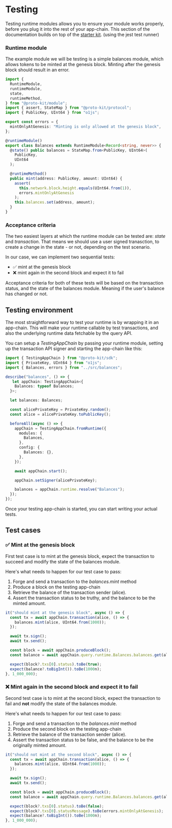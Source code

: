 # Testing

Testing runtime modules allows you to ensure your module works properly, before
you plug it into the rest of your app-chain. This section of the documentation
builds on top of the [starter kit](/docs/quickstart). (using the jest test runner)

### Runtime module

The example module we will be testing is a simple balances module, which allows
tokens to be minted at the genesis block. Minting after the genesis block should
result in an error.

```typescript showLineNumbers filename="balances.ts"
import {
  RuntimeModule,
  runtimeModule,
  state,
  runtimeMethod,
} from "@proto-kit/module";
import { assert, StateMap } from "@proto-kit/protocol";
import { PublicKey, UInt64 } from "o1js";

export const errors = {
  mintOnlyAtGenesis: "Minting is only allowed at the genesis block",
};

@runtimeModule()
export class Balances extends RuntimeModule<Record<string, never>> {
  @state() public balances = StateMap.from<PublicKey, UInt64>(
    PublicKey,
    UInt64
  );

  @runtimeMethod()
  public mint(address: PublicKey, amount: UInt64) {
    assert(
      this.network.block.height.equals(UInt64.from(1)),
      errors.mintOnlyAtGenesis
    );
    this.balances.set(address, amount);
  }
}
```

### Acceptance criteria

The two easiest layers at which the runtime module can be tested are: _state_ and _transaction_.
That means we should use a user signed tranasction, to create a change in the state - or not, depending
on the test scenario.

In our case, we can implement two sequential tests:
- ✅ mint at the genesis block
- ❌ mint again in the second block and expect it to fail

Acceptance criteria for both of these tests will be based on the transaction status, 
and the state of the balances module. Meaning if the user's balance has changed or not.

## Testing environment

The most straightforward way to test your runtime is by wrapping it in an app-chain. 
This will make your runtime callable by test transactions, and also the underlying runtime data
fetchable by the query API.

You can setup a _TestingAppChain_ by passing your runtime module, setting up the
transaction API signer and starting the app-chain like this:

```typescript showLineNumbers filename="balances.test.ts"
import { TestingAppChain } from "@proto-kit/sdk";
import { PrivateKey, UInt64 } from "o1js";
import { Balances, errors } from "../src/balances";

describe("balances", () => {
   let appChain: TestingAppChain<{
    Balances: typeof Balances;
  }>;

  let balances: Balances;

  const alicePrivateKey = PrivateKey.random();
  const alice = alicePrivateKey.toPublicKey();

  beforeAll(async () => {
    appChain = TestingAppChain.fromRuntime({
      modules: {
        Balances,
      },
      config: {
        Balances: {},
      },
    });

    await appChain.start();

    appChain.setSigner(alicePrivateKey);

    balances = appChain.runtime.resolve("Balances");
  });
});
```

Once your testing app-chain is started, you can start writing your actual tests.

## Test cases

### ✅ Mint at the genesis block

First test case is to mint at the genesis block, expect the transaction to succeed
and modify the state of the balances module. 

Here's what needs to happen for our test case to pass:
1. Forge and send a transaction to the _balances.mint_ method
2. Produce a block on the testing app-chain
3. Retrieve the balance of the transaction sender (alice).
4. Assert the transaction status to be truthy, and the balance to be the minted amount.

```typescript showLineNumbers filename="balances.test.ts"
it("should mint at the genesis block", async () => {
  const tx = await appChain.transaction(alice, () => {
    balances.mint(alice, UInt64.from(1000));
  });

  await tx.sign();
  await tx.send();

  const block = await appChain.produceBlock();
  const balance = await appChain.query.runtime.Balances.balances.get(alice);

  expect(block?.txs[0].status).toBe(true);
  expect(balance?.toBigInt()).toBe(1000n);
}, 1_000_000);
```

### ❌ Mint again in the second block and expect it to fail

Second test case is to mint at the second block, expect the transaction to fail
and **not** modify the state of the balances module. 

Here's what needs to happen for our test case to pass:
1. Forge and send a transaction to the _balances.mint_ method
2. Produce the second block on the testing app-chain
3. Retrieve the balance of the transaction sender (alice).
4. Assert the transaction status to be false, and the balance to be the originally minted amount.

```typescript showLineNumbers filename="balances.test.ts"
it("should not mint at the second block", async () => {
  const tx = await appChain.transaction(alice, () => {
    balances.mint(alice, UInt64.from(1000));
  });

  await tx.sign();
  await tx.send();

  const block = await appChain.produceBlock();
  const balance = await appChain.query.runtime.Balances.balances.get(alice);

  expect(block?.txs[0].status).toBe(false);
  expect(block?.txs[0].statusMessage).toBe(errors.mintOnlyAtGenesis);
  expect(balance?.toBigInt()).toBe(1000n);
}, 1_000_000);
```
